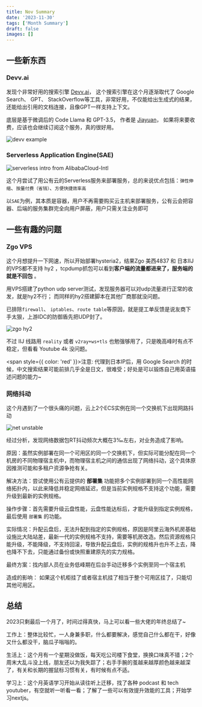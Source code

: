 ```yaml
---
title: Nov Summary
date: '2023-11-30'
tags: ['Month Summary']
draft: false
images: []
---
```




<TOCInline toc={props.toc} exclude="Introduction"/>

## 一些新东西

### Devv.ai

发现个非常好用的搜索引擎 [Devv.ai](https://devv.ai)， 这个搜索引擎在这个月逐渐取代了 Google Search、 GPT、 StackOverflow等工具，非常好用，不仅能给出生成式的结果，还能给出引用的文档连接，且像GPT一样支持上下文。

底层是基于微调后的 Code Llama 和 GPT-3.5， 作者是 [Jiayuan](https://x.com/Tisoga?t=XCWYeEokEe-3zG9zZL7quQ&s=09)， 如果将来要收费，应该也会继续订阅这个服务，真的很好用。

![devv example](/static/images/devv.jpg)

### Serverless Application Engine(SAE)
![serverless intro from AlibabaCloud-Intl](/static/images/serverless.png)

这个月尝试了用公有云的Serverless服务来部署服务，总的来说优点包括：`弹性伸缩`、`按量付费（省钱）`、`方便快捷效率高`

以`SAE`为例，其本质是容器，用户不再需要购买云主机来部署服务，公有云会把容器、后端的服务集群完全向用户屏蔽，用户只需关注业务即可


## 一些有趣的问题

### Zgo VPS
这个月想提升一下网速，所以开始部署hysteria2，结果Zgo 美西4837 和 日本IIJ 的VPS都不支持 hy2 ，tcpdump抓包可以看到**客户端的流量都进来了，服务端的就是不回包**  。

用VPS搭建了python udp server测试，发现服务器可以对udp流量进行正常的收发，就是hy2不行； 而同样的hy2搭建脚本在其他厂商那就没问题。

已排除`firewall`、 `iptables`、`route table`等原因，就是提工单反馈是说友商下手太狠，上游IDC的防御盾先把UDP封了。

![zgo hy2](/static/images/zgo-hy2.png)

不过 IIJ 线路用 `reality` 或者 `v2ray+ws+tls` 也勉强够用了，只是晚高峰时有点不稳定，但看看 Youtube 4k 没问题。

<span style={{ color: 'red' }}>注意: 代理到日本IP后，用 Google Search 的时候，中文搜索结果可能前排几乎全是日文，很难受；好处是可以锻炼自己用英语描述问题的能力~</span>


### 网络抖动
这个月遇到了一个很头痛的问题，云上2个ECS实例在同一个交换机下出现网路抖动

![net unstable](/static/images/NetRTUnstable.png)

经过分析，发现网络数据包RT抖动频次大概在3‰左右，对业务造成了影响。

原因：虽然实例部署在同一个可用区的同一个交换机下，但实际可能分配在同一个机房的不同物理宿主机中，而物理宿主机之间的通信出现了网络抖动，这个具体原因推测可能和多租户资源争抢有关。

解决方法：尝试使用公有云提供的 **部署集** 功能把多个实例部署到同一个高性能网络拓扑内，以此来降低并稳定网络延迟，但是当前实例规格不支持这个功能，需要升级到最新的实例规格。

操作步骤：首先需要升级云盘性能，云盘性能达标后，才能升级到指定实例规格，最后使用 `部署集` 的功能。

实际情况：升配云盘后，无法升配到指定的实例规格，原因是阿里云海外机房基础设施比大陆站差，最新一代的实例规格不支持，需要等机房改造。然后资源规格只能升级，不能降级，不支持回滚，导致升配云盘后，实例的规格升也升不上去，降也降不下去，只能通过备份或快照重建原先的实力规格。

最终方案：找内部人员在业务低峰期在后台手动迁移多个实例至同一个宿主机

造成的影响： 如果这个机柜挂了或者宿主机挂了相当于整个可用区挂了，只能切其他可用区。


## 总结
2023只剩最后一个月了，时间过得真快，马上可以看一些大佬的年终总结了~

工作上：整体比较忙，一人身兼多职，什么都要解决，感觉自己什么都在干，好像又什么都没干，脑瓜子嗡嗡的。

生活上：这个月有一个星期没做饭，每天吃公司楼下食堂，换换口味真不错；2个周末大乱斗没上线，朋友还以为我失踪了；右手手腕的茧越来越厚颜色越来越深了，有关和长期的握鼠标习惯有关，有时候有点不适。

学习上：这个月英语学习开始从读往听上迁移，找了各种 podcast 和 tech youtuber，有空就听一听看一看；了解了一些可以有效提升效能的工具；开始学习nextjs。






